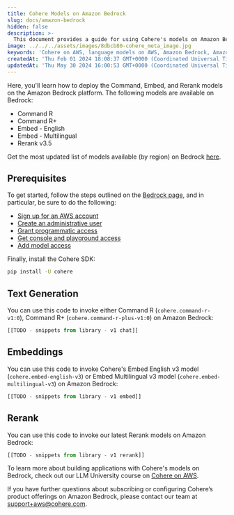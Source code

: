 ```yaml
---
title: Cohere Models on Amazon Bedrock
slug: docs/amazon-bedrock
hidden: false
description: >-
  This document provides a guide for using Cohere's models on Amazon Bedrock.
image: ../../../assets/images/8dbcb80-cohere_meta_image.jpg
keywords: 'Cohere on AWS, language models on AWS, Amazon Bedrock, Amazon SageMaker'
createdAt: 'Thu Feb 01 2024 18:08:37 GMT+0000 (Coordinated Universal Time)'
updatedAt: 'Thu May 30 2024 16:00:53 GMT+0000 (Coordinated Universal Time)'
---
```


Here, you'll learn how to deploy the Command, Embed, and Rerank models on the Amazon Bedrock platform. The following models are available on Bedrock:

- Command R
- Command R+
- Embed - English
- Embed - Multilingual
- Rerank v3.5

<Info> Get the most updated list of models available (by region) on Bedrock [here](https://docs.aws.amazon.com/bedrock/latest/userguide/models-supported.html).</Info>

## Prerequisites

To get started, follow the steps outlined on the [Bedrock page](https://docs.aws.amazon.com/bedrock/latest/userguide/setting-up.html), and in particular, be sure to do the following:

- [Sign up for an AWS account](https://docs.aws.amazon.com/bedrock/latest/userguide/getting-started.html#sign-up-for-aws)
- [Create an administrative user](https://docs.aws.amazon.com/bedrock/latest/userguide/getting-started.html#create-an-admin)
- [Grant programmatic access](https://docs.aws.amazon.com/bedrock/latest/userguide/getting-started.html#grant-program-access)
- [Get console and playground access](https://docs.aws.amazon.com/bedrock/latest/userguide/getting-started.html#setting-up-console)
- [Add model access](https://docs.aws.amazon.com/bedrock/latest/userguide/model-access.html)

Finally, install the Cohere SDK:

```bash
pip install -U cohere
```

## Text Generation

You can use this code to invoke either Command R (`cohere.command-r-v1:0`), Command R+ (`cohere.command-r-plus-v1:0`) on Amazon Bedrock:

```python PYTHON
[[TODO - snippets from library - v1 chat]]
```

## Embeddings

You can use this code to invoke Cohere's Embed English v3 model (`cohere.embed-english-v3`) or Embed Multilingual v3 model (`cohere.embed-multilingual-v3`) on Amazon Bedrock: 

```python PYTHON
[[TODO - snippets from library - v1 embed]]
```

## Rerank

You can use this code to invoke our latest Rerank models on Amazon Bedrock:

```python PYTHON
[[TODO - snippets from library - v1 rerank]]
```

To learn more about building applications with Cohere's models on Bedrock, check out our LLM University course on [Cohere on AWS](https://cohere.com/llmu#cohere-on-aws).

If you have further questions about subscribing or configuring Cohere’s product offerings on Amazon Bedrock, please contact our team at [support+aws@cohere.com](mailto:support+aws@cohere.com).
